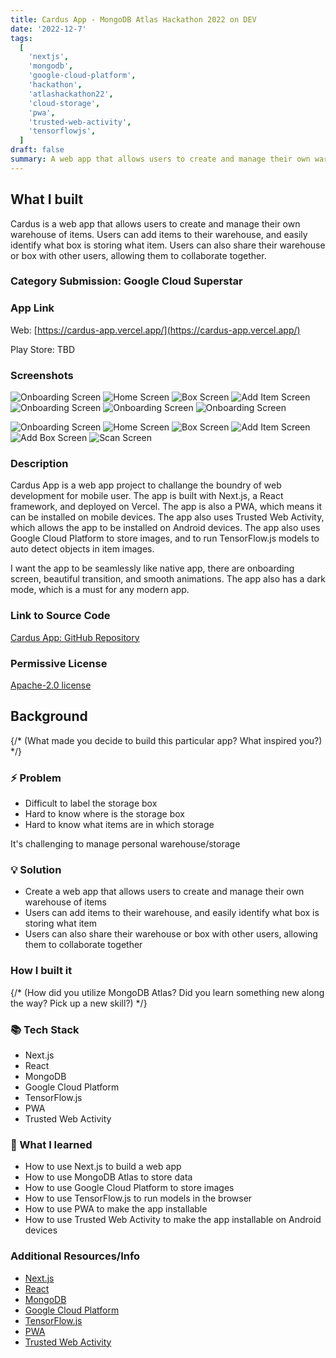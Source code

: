 ```yaml
---
title: Cardus App - MongoDB Atlas Hackathon 2022 on DEV
date: '2022-12-7'
tags:
  [
    'nextjs',
    'mongodb',
    'google-cloud-platform',
    'hackathon',
    'atlashackathon22',
    'cloud-storage',
    'pwa',
    'trusted-web-activity',
    'tensorflowjs',
  ]
draft: false
summary: A web app that allows users to create and manage their own warehouse of items.
---
```


## What I built

Cardus is a web app that allows users to create and manage their own warehouse of items. Users can add items to their warehouse, and easily identify what box is storing what item. Users can also share their warehouse or box with other users, allowing them to collaborate together.

### Category Submission: Google Cloud Superstar

### App Link

Web: [https://cardus-app.vercel.app/](https://cardus-app.vercel.app/)

Play Store: TBD

### Screenshots

<img src="/static/images/mongodb-atlashackathon22/onboarding.png" alt="Onboarding Screen" />
<img src="/static/images/mongodb-atlashackathon22/home.png" alt="Home Screen" />
<img src="/static/images/mongodb-atlashackathon22/box.png" alt="Box Screen" />
<img src="/static/images/mongodb-atlashackathon22/add-item.png" alt="Add Item Screen" />
<img src="/static/images/mongodb-atlashackathon22/add-box.png" alt="Onboarding Screen" />
<img src="/static/images/mongodb-atlashackathon22/onboarding.png" alt="Onboarding Screen" />
<img src="/static/images/mongodb-atlashackathon22/onboarding.png" alt="Onboarding Screen" />

![Onboarding Screen](/static/images/mongodb-atlashackathon22/onboarding.png)
![Home Screen](/static/images/mongodb-atlashackathon22/home.png)
![Box Screen](/static/images/mongodb-atlashackathon22/box.png)
![Add Item Screen](/static/images/mongodb-atlashackathon22/add-item.png)
![Add Box Screen](/static/images/mongodb-atlashackathon22/add-box.png)
![Scan Screen](/static/images/mongodb-atlashackathon22/scan.png)

### Description

Cardus App is a web app project to challange the boundry of web development for mobile user. The app is built with Next.js, a React framework, and deployed on Vercel. The app is also a PWA, which means it can be installed on mobile devices. The app also uses Trusted Web Activity, which allows the app to be installed on Android devices. The app also uses Google Cloud Platform to store images, and to run TensorFlow.js models to auto detect objects in item images.

I want the app to be seamlessly like native app, there are onboarding screen, beautiful transition, and smooth animations. The app also has a dark mode, which is a must for any modern app.

### Link to Source Code

[Cardus App: GitHub Repository](https://github.com/ImBIOS/cardus-app)

### Permissive License

[Apache-2.0 license](https://github.com/ImBIOS/cardus-app/blob/master/LICENSE)

## Background

{/* (What made you decide to build this particular app? What inspired you?) */}

### ⚡ Problem

- Difficult to label the storage box
- Hard to know where is the storage box
- Hard to know what items are in which storage

It's challenging to manage personal warehouse/storage

### 💡 Solution

- Create a web app that allows users to create and manage their own warehouse of items
- Users can add items to their warehouse, and easily identify what box is storing what item
- Users can also share their warehouse or box with other users, allowing them to collaborate together

### How I built it

{/* (How did you utilize MongoDB Atlas? Did you learn something new along the way? Pick up a new skill?) */}

### 📚 Tech Stack

- Next.js
- React
- MongoDB
- Google Cloud Platform
- TensorFlow.js
- PWA
- Trusted Web Activity

### 📝 What I learned

- How to use Next.js to build a web app
- How to use MongoDB Atlas to store data
- How to use Google Cloud Platform to store images
- How to use TensorFlow.js to run models in the browser
- How to use PWA to make the app installable
- How to use Trusted Web Activity to make the app installable on Android devices

### Additional Resources/Info

- [Next.js](https://nextjs.org/)
- [React](https://reactjs.org/)
- [MongoDB](https://www.mongodb.com/)
- [Google Cloud Platform](https://cloud.google.com/)
- [TensorFlow.js](https://www.tensorflow.org/js)
- [PWA](https://web.dev/progressive-web-apps/)
- [Trusted Web Activity](https://developers.google.com/web/android/trusted-web-activity)

